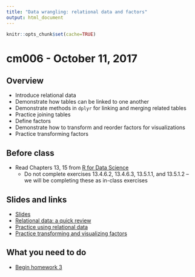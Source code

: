 ```yaml
---
title: "Data wrangling: relational data and factors"
output: html_document
---
```


```r
knitr::opts_chunk$set(cache=TRUE)
```

# cm006 - October 11, 2017

## Overview

* Introduce relational data
* Demonstrate how tables can be linked to one another
* Demonstrate methods in `dplyr` for linking and merging related tables
* Practice joining tables
* Define factors
* Demonstrate how to transform and reorder factors for visualizations
* Practice transforming factors

## Before class

* Read Chapters 13, 15 from [R for Data Science](http://r4ds.had.co.nz/)
    * Do not complete exercises 13.4.6.2, 13.4.6.3, 13.5.1.1, and 13.5.1.2 -- we will be completing these as in-class exercises

## Slides and links

* [Slides](extras/cm006_slides.html)
* [Relational data: a quick review](datawrangle_relational_data.html)
* [Practice using relational data](datawrangle_relational_data_exercise.html)
* [Practice transforming and visualizing factors](datawrangle_factors_exercise.html)

## What you need to do

* [Begin homework 3](hw03-wrangle-data.html)


